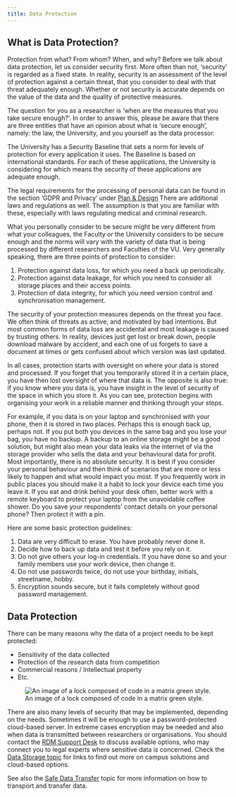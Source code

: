 ```yaml
---
title: Data Protection
---
```


## What is Data Protection?

Protection from what? From whom? When, and why? Before we talk about data protection, let us consider security first. More often than not, 'security' is regarded as a fixed state. In reality, security is an assessment of the level of protection against a certain threat, that you consider to deal with that threat adequately enough. Whether or not security is accurate depends on the value of the data and the quality of protective measures.

The question for you as a researcher is 'when are the measures that you take secure enough?'. In order to answer this, please be aware that there are three entities that have an opinion about what is 'secure enough', namely: the law, the University, and you yourself as the data processor.

The University has a Security Baseline that sets a norm for levels of protection for every application it uses. The Baseline is based on international standards. For each of these applications, the University is considering for which means the security of these applications are adequate enough.

The legal requirements for the processing of personal data can be found in the section 'GDPR and Privacy' under [Plan & Design](../guides/plan-and-design.qmd) There are additional laws and regulations as well. The assumption is that you are familiar with these, especially with laws regulating medical and criminal research.

What you personally consider to be secure might be very different from what your colleagues, the Faculty or the University considers to be secure enough and the norms will vary with the variety of data that is being processed by different researchers and Faculties of the VU. Very generally speaking, there are three points of protection to consider:

1. Protection against data loss, for which you need a back up periodically.
2. Protection against data leakage, for which you need to consider all storage places and their access points.
3. Protection of data integrity, for which you need version control and synchronisation management.

The security of your protection measures depends on the threat you face. We often think of threats as active, and motivated by bad intentions. But most common forms of data loss are accidental and most leakage is caused by trusting others. In reality, devices just get lost or break down, people download malware by accident, and each one of us forgets to save a document at times or gets confused about which version was last updated.

In all cases, protection starts with oversight on where your data is stored and processed. If you forget that you temporarily stored it in a certain place, you have then lost oversight of where that data is. The opposite is also true: if you know where you data is, you have insight in the level of security of the space in which you store it. As you can see, protection begins with organising your work in a reliable manner and thinking through your steps.

For example, if you data is on your laptop and synchronised with your phone, then it is stored in two places. Perhaps this is enough back up, perhaps not. If you put both you devices in the same bag and you lose your bag, you have no backup. A backup to an online storage might be a good solution, but might also mean your data leaks via the internet of via the storage provider who sells the data and your behavioural data for profit. Most importantly, there is no absolute security. It is best if you consider your personal behaviour and then think of scenarios that are more or less likely to happen and what would impact you most. If you frequently work in public places you should make it a habit to lock your device each time you leave it. If you eat and drink behind your desk often, better work with a remote keyboard to protect your laptop from the unavoidable coffee shower. Do you save your respondents’ contact details on your personal phone? Then protect it with a pin.

Here are some basic protection guidelines:

1. Data are very difficult to erase. You have probably never done it.
2. Decide how to back up data and test it before you rely on it.
3. Do not give others your log-in credentials. If you have done so and your family members use your work device, then change it.
4. Do not use passwords twice, do not use your birthday, initials, streetname, hobby.
5. Encryption sounds secure, but it fails completely without good password management.

## Data Protection

There can be many reasons why the data of a project needs to be kept protected:

* Sensitivity of the data collected
* Protection of the research data from competition
* Commercial reasons / Intellectual property
* Etc.

![An image of a lock composed of code in a matrix green style.](../public/20130404encryption.jpg)

There are also many levels of security that may be implemented, depending on the needs. Sometimes it will be enough to use a password-protected cloud-based server. In extreme cases encryption may be needed and also when data is transmitted between researchers or organisations. You should contact the [RDM Support Desk](mailto:rdm@vu.nl) to discuss available options, who may connect you to legal experts where sensitive data is concerned. Check the [Data Storage topic](../topics/data-storage.qmd) for links to find out more on campus solutions and cloud-based options.

:::{.callout-tip}
See also the [Safe Data Transfer](/topics/safe-data-transfer.qmd) topic for more information on how to transport and transfer data.
:::
